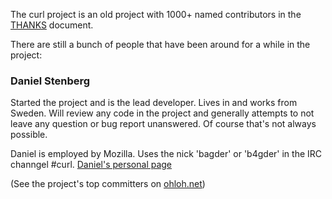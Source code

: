 The curl project is an old project with 1000+ named contributors in the [http://curl.haxx.se/docs/thanks.html THANKS] document.

There are still a bunch of people that have been around for a while in the project:

=== Daniel Stenberg ===
Started the project and is the lead developer. Lives in and works from Sweden. Will review any code in the project and generally attempts to not leave any question or bug report unanswered. Of course that's not always possible.

Daniel is employed by Mozilla. Uses the nick 'bagder' or 'b4gder' in the IRC channgel #curl. [http://daniel.haxx.se Daniel's personal page]

(See the project's top committers on [https://www.ohloh.net/p/curl/contributors ohloh.net])